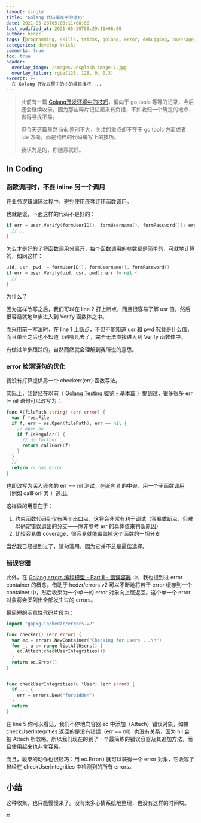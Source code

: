 ```yaml
---
layout: single
title: "Golang 代码编写中的技巧"
date: 2021-05-28T05:00:11+08:00
last_modified_at: 2021-05-28T08:29:11+08:00
author: hedzr
tags: [programming, skills, tricks, golang, error, debugging, coverage, nested]
categories: develop tricks
comments: true
toc: true
header:
  overlay_image: /images/unsplash-image-1.jpg
  overlay_filter: rgba(128, 128, 0, 0.3)
excerpt: >-
  在 Golang 开发过程中的小的编码技巧 ...
---
```


> 此前有一篇 [Golang开发环境中的技巧](https://hedzr.com/develop/tricks/go-tricks/)，偏向于 go tools 等等的记录，今后还会继续收录，因为那些碎片记忆起来有负担，不如收归一个确定的地点，省得寻找不易。
>
> 但今天这篇虽然 link 差别不大，关注的重点却不在于 go tools 方面或者 ide 方向，而是纯粹的代码编写上的技巧。
>
> 我认为是的，你随意就好。

## In Coding

### 函数调用时，不要 inline 另一个调用

在业务逻辑编码过程中，避免使用嵌套连环函数调用。

也就是说，下面这样的代码不是好的：

```go
if err = user.Verify(formUserID(), formUsername(), formPassword()); err != nil {
  // ...
}
```

怎么才是好的？将函数调用分离开，每个函数调用的参数都是简单的，可就地计算的，如同这样：

```go
uid, usr, pwd := formUserID(), formUsername(), formPassword()
if err = user.Verify(uid, usr, pwd); err != nil {
  // ...
}
```

为什么？

因为这样改写之后，我们可以在 line 2 打上断点，而且很容易了解 usr 值，然后很容易就地单步进入到 Verify 函数体之中。

而采用前一写法时，在 line 1 上断点，不但不能知道 usr 和 pwd 究竟是什么值，而且单步之后也不知道飞到哪儿去了，完全无法直接进入到 Verify 函数体中。

有做过单步跟踪的，自然而然就会理解到我所说的意思。

### error 检测语句的优化

我没有打算提供另一个 checkerr(err) 函数写法。

实际上，我曾经在以前（ [Golang Testing 概览 - 基本篇](https://hedzr.com/golang/testing/golang-testing-1/#4-%E5%96%84%E7%94%A8-if-err--nil) ）提到过，很多很多 err != nil 语句可以改写为：

```go
func A(filePath string) (err error) {
  var f *os.File
  if f, err = os.Open(filePath); err == nil {
    // open ok
    if f.IsRegular() {
      // go further ...
      return callForF(f)
    }
  }
  //
  return // has error
}
```

也即改写为深入嵌套的 err == nil 测试，在嵌套 if 的中央，用一个子函数调用（例如 callForF(f) ）逃出。

这样做的用意在于：

1. 约束函数代码到仅有两个出口点，这将会非常有利于调试（容易做断点，但难以确定错误退出的分支——除非参考 err 的具体值来判断原因）
2. 比较容易做 coverage，很容易就能覆盖掉这个函数的一切分支

当然我已经提到过了，请勿滥用，因为它并不总是最佳选择。

### 错误容器

此外，在 [Golang errors 编程模型 - Part II - 错误容器](https://hedzr.com/golang/errors/golang-errors-2/#%E9%94%99%E8%AF%AF%E5%AE%B9%E5%99%A8) 中，我也提到过 error container 的概念。借助于 hedzr/errors.v2 可以不断地将若干 error 缓存到一个 container 中，然后收束为一个单一的 error 对象向上层返回。这个单一个 error 对象将会罗列出全部发生过的 errors。

最简短的示意性代码片段为：

```go
import "gopkg.in/hedzr/errors.v2"

func checker() (err error) {
  var ec = errors.NewContainer("Checking for users ...\n")
  for _, u := range listAllUsers() {
    ec.Attach(checkUserIntegrities())
  }
  return ec.Error()
}


func checkUserIntegrities(u *User) (err error) {
  if ... {
    err = errors.New("forbidden")
  }
  return
}
```

在 line 5 你可以看见，我们不停地向容器 ec 中添加（Attach）错误对象，如果 checkUserIntegrities 返回的是没有错误（err == nil）也没有关系，因为 nil 会被 Attach 所忽略。所以我们现在的到了一个最简练的错误容器及其追加方法，而且使用起来也非常容易。

而且，收束的动作也很轻巧：用 ec.Error() 就可以获得一个 error 对象，它收容了曾经在 checkUserIntegrities 中检测到的所有 errors。

## 小结

这种收集，也只能慢慢来了。没有太多心情系统地整理，也没有这样的时间块。

🔚
